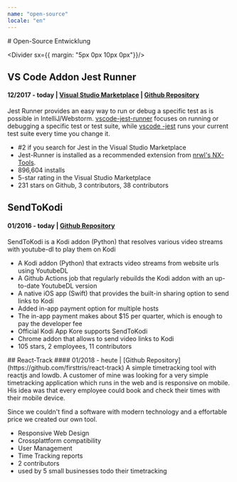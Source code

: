 ```yaml
---
name: "open-source"
locale: "en"
---
```



<PageBreak/>
<Box id="openSource"/>
# Open-Source Entwicklung

<Divider sx={{ margin: "5px 0px 10px 0px"}}/>

## VS Code Addon Jest Runner
#### 12/2017 - today | [Visual Studio Marketplace](https://marketplace.visualstudio.com/items?itemName=firsttris.vscode-jest-runner) | [Github Repository](https://github.com/firsttris/vscode-jest-runner.git)

Jest Runner provides an easy way to run or debug a specific test as is possible in IntelliJ/Webstorm. 
[vscode-jest-runner](https://marketplace.visualstudio.com/items?itemName=firsttris.vscode-jest-runner) focuses on running or debugging a specific test or test suite, 
while [vscode -jest](https://marketplace.visualstudio.com/items?itemName=Orta.vscode-jest) runs your current test suite every time you change it.

- #2 if you search for Jest in the Visual Studio Marketplace
- Jest-Runner is installed as a recommended extension from [nrwl's NX-Tools](https://github.com/nrwl/nx/issues/3868).
- 896,604 installs
- 5-star rating in the Visual Studio Marketplace
- 231 stars on Github, 3 contributors, 38 contributors

<Chips mb="30px" mt="10px" skills="TypeScript, NodeJs, VS Code API, Github, Jest, Babel, jest-editor-support"/>


## SendToKodi
#### 01/2016 - today | [Github Repository](https://github.com/firsttris/plugin.video.sendtokodi)

SendToKodi is a Kodi addon (Python) that resolves various video streams with youtube-dl to play them on Kodi

- A Kodi addon (Python) that extracts video streams from website urls using YoutubeDL
- A Github Actions job that regularly rebuilds the Kodi addon with an up-to-date YoutubeDL version
- A native iOS app (Swift) that provides the built-in sharing option to send links to Kodi
- Added in-app payment option for multiple hosts
- The in-app payment makes about $15 per quarter, which is enough to pay the developer fee
- Official Kodi App Kore supports SendToKodi
- Chrome addon that allows to send video links to Kodi
- 105 stars, 2 employees, 11 contributors

<Chips mb="30px" mt="10px" skills="Phyton, Swift, TypeScript, React, Github Actions, Github, Kodi"/>

<PageBreak/>
## React-Track
#### 01/2018 - heute | [Github Repository](https://github.com/firsttris/react-track)
A simple timetracking tool with reactjs and lowdb.    
A customer of mine was looking for a very simple timetracking application which runs in the web and is responsive on mobile. His idea was that every employee could book and check their times with their mobile device.

Since we couldn't find a software with modern technology and a effortable price we created our own tool.

- Responsive Web Design
- Crossplattform compatibility
- User Management
- Time Tracking reports
- 2 contributors
- used by 5 small businesses todo their timetracking


<Chips mb="30px" mt="10px" skills="TypeScript, React, Github Actions, Apollo, GraphQL, Reactstrap, Bootstrap 4, recharts, nodejs, lowDb"/>